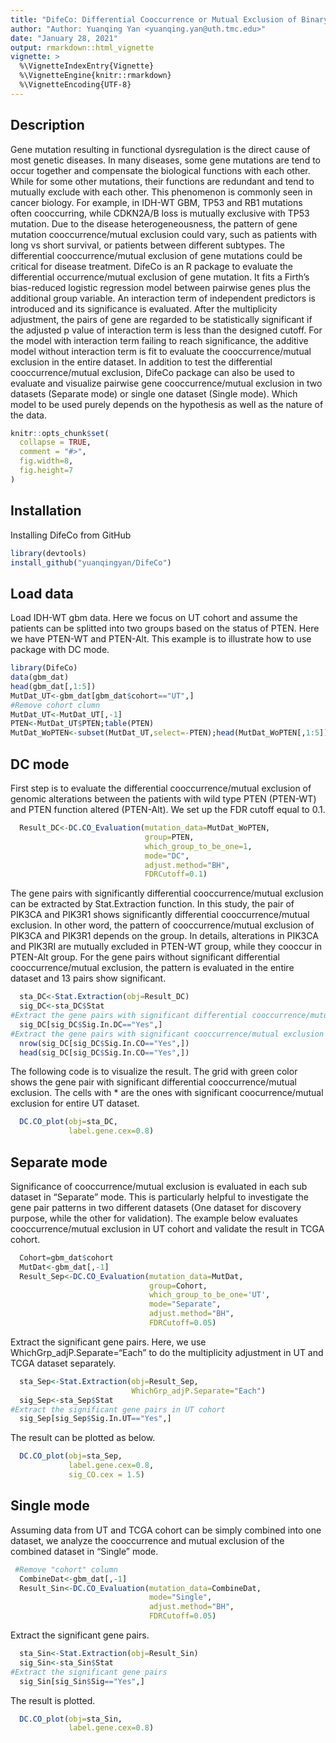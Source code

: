 ```yaml
---
title: "DifeCo: Differential Cooccurrence or Mutual Exclusion of Binary Genomic Alteration Data"
author: "Author: Yuanqing Yan <yuanqing.yan@uth.tmc.edu>"
date: "January 28, 2021"
output: rmarkdown::html_vignette
vignette: >
  %\VignetteIndexEntry{Vignette}
  %\VignetteEngine{knitr::rmarkdown}
  %\VignetteEncoding{UTF-8}
---
```

## Description
Gene mutation resulting in functional dysregulation is the direct cause of most genetic diseases. In many diseases, some gene mutations are tend to occur together and compensate the biological functions with each other. While for some other mutations, their functions are redundant and tend to mutually exclude with each other. This phenomenon is commonly seen in cancer biology. For example, in IDH-WT GBM, TP53 and RB1 mutations often cooccurring, while CDKN2A/B loss is mutually exclusive with TP53 mutation. Due to the disease heterogeneousness, the pattern of gene mutation cooccurrence/mutual exclusion could vary, such as patients with long vs short survival, or patients between different subtypes. The differential cooccurrence/mutual exclusion of gene mutations could be critical for disease treatment. DifeCo is an R package to evaluate the differential occurrence/mutual exclusion of gene mutation. It fits a Firth's bias-reduced logistic regression model between pairwise genes plus the additional group variable. An interaction term of independent predictors is introduced and its significance is evaluated. After the multiplicity adjustment, the pairs of gene are regarded to be statistically significant if the adjusted p value of interaction term is less than the designed cutoff. For the model with interaction term failing to reach significance, the additive model without interaction term is fit to evaluate the cooccurrence/mutual exclusion in the entire dataset. In addition to test the differential cooccurrence/mutual exclusion, DifeCo package can also be used to evaluate and visualize pairwise gene cooccurrence/mutual exclusion in two datasets (Separate mode) or single one dataset (Single mode). Which model to be used purely depends on the hypothesis as well as the nature of the data.
 

```r
knitr::opts_chunk$set(
  collapse = TRUE,
  comment = "#>",
  fig.width=8, 
  fig.height=7
)
```

## Installation
Installing DifeCo from GitHub
```r
library(devtools)
install_github("yuanqingyan/DifeCo")
```
## Load data
Load IDH-WT gbm data. Here we focus on UT cohort and assume the patients can be splitted into two groups based on the status of PTEN. Here we have PTEN-WT and PTEN-Alt. This example is to illustrate how to use package with DC mode. 
```r
library(DifeCo)
data(gbm_dat)
head(gbm_dat[,1:5])
MutDat_UT<-gbm_dat[gbm_dat$cohort=="UT",]
#Remove cohort clumn
MutDat_UT<-MutDat_UT[,-1]
PTEN<-MutDat_UT$PTEN;table(PTEN)
MutDat_WoPTEN<-subset(MutDat_UT,select=-PTEN);head(MutDat_WoPTEN[,1:5])

```
## DC mode
First step is to evaluate the differential cooccurrence/mutual exclusion of genomic alterations between the patients with wild type PTEN (PTEN-WT) and PTEN function altered (PTEN-Alt). We set up the FDR cutoff equal to 0.1. 
```r
  Result_DC<-DC.CO_Evaluation(mutation_data=MutDat_WoPTEN,
                              group=PTEN,
                              which_group_to_be_one=1,
                              mode="DC",
                              adjust.method="BH",
                              FDRCutoff=0.1)
```
The gene pairs with significantly differential cooccurrence/mutual exclusion can be extracted by Stat.Extraction function. In this study, the pair of PIK3CA and PIK3R1 shows significantly differential cooccurrence/mutual exclusion. In other word, the pattern of cooccurrence/mutual exclusion of PIK3CA and PIK3R1 depends on the group. In details, alterations in PIK3CA and PIK3RI are mutually excluded in PTEN-WT group, while they cooccur in PTEN-Alt group. For the gene pairs without significant differential cooccurrence/mutual exclusion, the pattern is evaluated in the entire dataset and 13 pairs show significant.
```r
  sta_DC<-Stat.Extraction(obj=Result_DC)
  sig_DC<-sta_DC$Stat
#Extract the gene pairs with significant differential cooccurrence/mutual exclusion
  sig_DC[sig_DC$Sig.In.DC=="Yes",]
#Extract the gene pairs with significant cooccurrence/mutual exclusion in UT chort dataset
  nrow(sig_DC[sig_DC$Sig.In.CO=="Yes",])
  head(sig_DC[sig_DC$Sig.In.CO=="Yes",])
```
The following code is to visualize the result. The grid with green color shows the gene pair with significant differential cooccurrence/mutual exclusion. The cells with * are the ones with significant coocurrence/mutual exclusion for entire UT dataset.
```r
  DC.CO_plot(obj=sta_DC,
             label.gene.cex=0.8)
```

## Separate mode
Significance of cooccurrence/mutual exclusion is evaluated in each sub dataset in "Separate" mode. This is particularly helpful to investigate the gene pair patterns in two different datasets (One dataset for discovery purpose, while the other for validation). The example below evaluates cooccurrence/mutual exclusion in UT cohort and validate the result in TCGA cohort. 
```r
  Cohort=gbm_dat$cohort
  MutDat<-gbm_dat[,-1]
  Result_Sep<-DC.CO_Evaluation(mutation_data=MutDat,
                               group=Cohort,
                               which_group_to_be_one='UT',
                               mode="Separate",
                               adjust.method="BH",
                               FDRCutoff=0.05)
```
Extract the significant gene pairs. Here, we use WhichGrp_adjP.Separate="Each" to do the multiplicity adjustment in UT and TCGA dataset separately.
```r
  sta_Sep<-Stat.Extraction(obj=Result_Sep,
                           WhichGrp_adjP.Separate="Each")
  sig_Sep<-sta_Sep$Stat
#Extract the significant gene pairs in UT cohort
  sig_Sep[sig_Sep$Sig.In.UT=="Yes",]
```
The result can be plotted as below.
```r
  DC.CO_plot(obj=sta_Sep,
             label.gene.cex=0.8,
             sig_CO.cex = 1.5)
```


## Single mode
Assuming data from UT and TCGA cohort can be simply combined into one dataset, we analyze the cooccurrence and mutual exclusion of the combined dataset in "Single" mode.
```r
 #Remove "cohort" column
  CombineDat<-gbm_dat[,-1]
  Result_Sin<-DC.CO_Evaluation(mutation_data=CombineDat,
                               mode="Single",
                               adjust.method="BH",
                               FDRCutoff=0.05)
```
Extract the significant gene pairs.
```r
  sta_Sin<-Stat.Extraction(obj=Result_Sin)
  sig_Sin<-sta_Sin$Stat
#Extract the significant gene pairs
  sig_Sin[sig_Sin$Sig=="Yes",]
```
The result is plotted.
```r
  DC.CO_plot(obj=sta_Sin,
             label.gene.cex=0.8)
```
